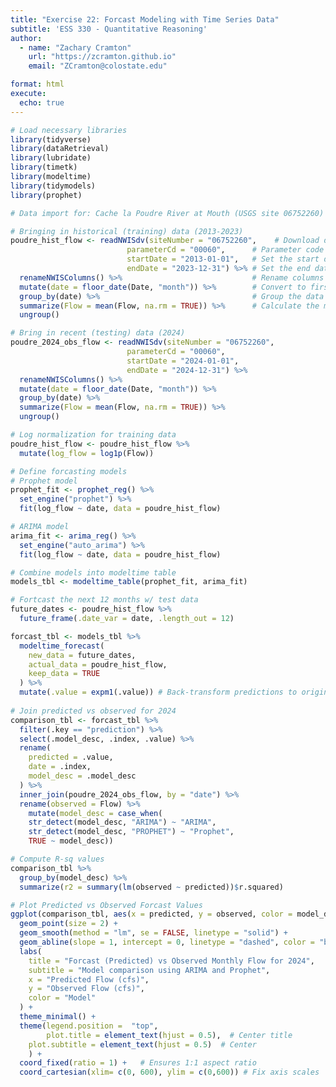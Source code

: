 ```yaml
---
title: "Exercise 22: Forcast Modeling with Time Series Data"
subtitle: 'ESS 330 - Quantitative Reasoning'
author:
  - name: "Zachary Cramton"
    url: "https://zcramton.github.io"
    email: "ZCramton@colostate.edu"

format: html
execute:
  echo: true
---
```

```r
# Load necessary libraries
library(tidyverse)
library(dataRetrieval)
library(lubridate)
library(timetk)
library(modeltime)
library(tidymodels)
library(prophet)

# Data import for: Cache la Poudre River at Mouth (USGS site 06752260)

# Bringing in historical (training) data (2013-2023)
poudre_hist_flow <- readNWISdv(siteNumber = "06752260",    # Download data from USGS for site 06752260
                          parameterCd = "00060",      # Parameter code 00060 = discharge in cfs)
                          startDate = "2013-01-01",   # Set the start date
                          endDate = "2023-12-31") %>% # Set the end date
  renameNWISColumns() %>%                             # Rename columns to standard names (e.g., "Flow", "Date")
  mutate(date = floor_date(Date, "month")) %>%        # Convert to first day of each month
  group_by(date) %>%                                  # Group the data by the new monthly Date
  summarize(Flow = mean(Flow, na.rm = TRUE)) %>%      # Calculate the monthly average flow
  ungroup()

# Bring in recent (testing) data (2024)
poudre_2024_obs_flow <- readNWISdv(siteNumber = "06752260",
                          parameterCd = "00060",      
                          startDate = "2024-01-01",  
                          endDate = "2024-12-31") %>% 
  renameNWISColumns() %>%                              
  mutate(date = floor_date(Date, "month")) %>%        
  group_by(date) %>%                                 
  summarize(Flow = mean(Flow, na.rm = TRUE)) %>%     
  ungroup()
```

```r
# Log normalization for training data
poudre_hist_flow <- poudre_hist_flow %>% 
  mutate(log_flow = log1p(Flow))

# Define forcasting models
# Prophet model
prophet_fit <- prophet_reg() %>% 
  set_engine("prophet") %>% 
  fit(log_flow ~ date, data = poudre_hist_flow)

# ARIMA model
arima_fit <- arima_reg() %>% 
  set_engine("auto_arima") %>% 
  fit(log_flow ~ date, data = poudre_hist_flow)

# Combine models into modeltime table
models_tbl <- modeltime_table(prophet_fit, arima_fit)

# Fortcast the next 12 months w/ test data
future_dates <- poudre_hist_flow %>% 
  future_frame(.date_var = date, .length_out = 12)

forcast_tbl <- models_tbl %>% 
  modeltime_forecast(
    new_data = future_dates,
    actual_data = poudre_hist_flow,
    keep_data = TRUE
  ) %>% 
  mutate(.value = expm1(.value)) # Back-transform predictions to original scale
  
# Join predicted vs observed for 2024
comparison_tbl <- forcast_tbl %>% 
  filter(.key == "prediction") %>% 
  select(.model_desc, .index, .value) %>% 
  rename(
    predicted = .value,
    date = .index,
    model_desc = .model_desc
  ) %>% 
  inner_join(poudre_2024_obs_flow, by = "date") %>% 
  rename(observed = Flow) %>% 
    mutate(model_desc = case_when(
    str_detect(model_desc, "ARIMA") ~ "ARIMA",
    str_detect(model_desc, "PROPHET") ~ "Prophet",
    TRUE ~ model_desc))

# Compute R-sq values
comparison_tbl %>%  
  group_by(model_desc) %>% 
  summarize(r2 = summary(lm(observed ~ predicted))$r.squared)

# Plot Predicted vs Observed Forcast Values
ggplot(comparison_tbl, aes(x = predicted, y = observed, color = model_desc)) +
  geom_point(size = 2) +
  geom_smooth(method = "lm", se = FALSE, linetype = "solid") +
  geom_abline(slope = 1, intercept = 0, linetype = "dashed", color = "black") +
  labs(
    title = "Forcast (Predicted) vs Observed Monthly Flow for 2024",
    subtitle = "Model comparison using ARIMA and Prophet",
    x = "Predicted Flow (cfs)",
    y = "Observed Flow (cfs)",
    color = "Model"
  ) +
  theme_minimal() +
  theme(legend.position =  "top",
        plot.title = element_text(hjust = 0.5),  # Center title
    plot.subtitle = element_text(hjust = 0.5)  # Center
    ) +
  coord_fixed(ratio = 1) +   # Ensures 1:1 aspect ratio
  coord_cartesian(xlim= c(0, 600), ylim = c(0,600)) # Fix axis scales
```


